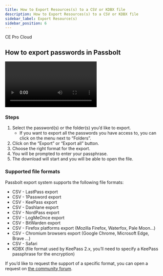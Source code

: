 ```yaml
---
title: How to Export Resources(s) to a CSV or KDBX file
description: How to Export Resources(s) to a CSV or KDBX file
sidebar_label: Export Resource(s)
sidebar_position: 6
---
```



<div style={{display: "flex", gap: "1rem"}}>
  <Chips link="https://www.passbolt.com/ce/docker" isUnderMainTitle={true}>CE</Chips>
  <Chips link="https://www.passbolt.com/pricing/pro" isUnderMainTitle={true}>Pro</Chips>
  <Chips link="https://www.passbolt.com/pricing/cloud" isUnderMainTitle={true}>Cloud</Chips>
</div>

## How to export passwords in Passbolt

<Video
  src="/docs/video/export-video-example.mp4"
  title="Passbolt GUI - Export passwords"
  caption="fig. Passbolt GUI - Export passwords"
/>

### Steps

1. Select the password(s) or the folder(s) you’d like to export.
    - If you want to export all the passwords you have access to, you can click on the menu next to “Folders”.
2. Click on the “Export” or “Export all” button.
3. Choose the right format for the export.
4. You will be prompted to enter your passphrase.
5. The download will start and you will be able to open the file.

### Supported file formats

Passbolt export system supports the following file formats:

- CSV - LastPass export
- CSV - 1Password export
- CSV - KeePass export
- CSV - Dashlane export
- CSV - NordPass export
- CSV - LogMeOnce export
- CSV - BitWarden export
- CSV - Firefox platforms export (Mozilla Firefox, Waterfox, Pale Moon…)
- CSV - Chromium browsers export (Google Chrome, Microsoft Edge, Brave …)
- CSV - Safari
- KDBX (file format used by KeePass 2.x, you’ll need to specify a KeePass passphrase for the encryption)

If you’d like to request the support of a specific format, you can open a request on [the community forum](https://community.passbolt.com/c/backlog).
